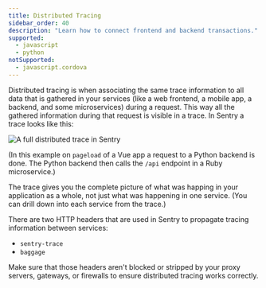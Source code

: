 ```yaml
---
title: Distributed Tracing
sidebar_order: 40
description: "Learn how to connect frontend and backend transactions."
supported:
  - javascript
  - python
notSupported:
  - javascript.cordova
---
```


Distributed tracing is when associating the same trace information to all data that is gathered in your services (like a web frontend, a mobile app, a backend, and some microservices) during a request. This way all the gathered information during that request is visible in a trace. In Sentry a trace looks like this:

![A full distributed trace in Sentry](distributed-trace-in-sentry.png)

(In this example on `pageload` of a Vue app a request to a Python backend is done. The Python backend then calls the `/api` endpoint in a Ruby microservice.)

The trace gives you the complete picture of what was happing in your application as a whole, not just what was happening in one service. (You can drill down into each service from the trace.)

There are two HTTP headers that are used in Sentry to propagate tracing information between services:

- `sentry-trace`
- `baggage`

Make sure that those headers aren't blocked or stripped by your proxy servers, gateways, or firewalls to ensure distributed tracing works correctly.

<PlatformContent includePath="distributed-tracing/configuration/" />

<PlatformContent includePath="distributed-tracing/other-services/" />
